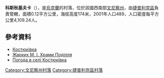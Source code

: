 {{coord|48|34|59|N|29|50|24|E|scale:30000|display=title}}

'''科斯秋基夫卡'''（{{lang-uk|Костюківка}}），是[[烏克蘭|烏克蘭]]的村落，位於該國西南部[[文尼察州|文尼察州]]，由[[捷普利克區|捷普利克區]]負責管轄，面積0.12平方公里，海拔高度174米，2001年人口489，人口密度每平方公里4,109.24人。

==參考資料==
* [http://w1.c1.rada.gov.ua/pls/z7502/A005?rdat1=30.07.2013&rf7571=2868 Костюківка]
* [http://www.myslenedrevo.com.ua/studies/xramypod/63teplyk.html Жарких М. І. Храми Поділля]
* [http://weather.in.ua/ua/vinnickaja/11710 Погода в селі Костюківка]

[[Category:文尼察州村落|Category:文尼察州村落]]
[[Category:捷普利克區村落|Category:捷普利克區村落]]


{{Vinnytsia-geo-stub}}